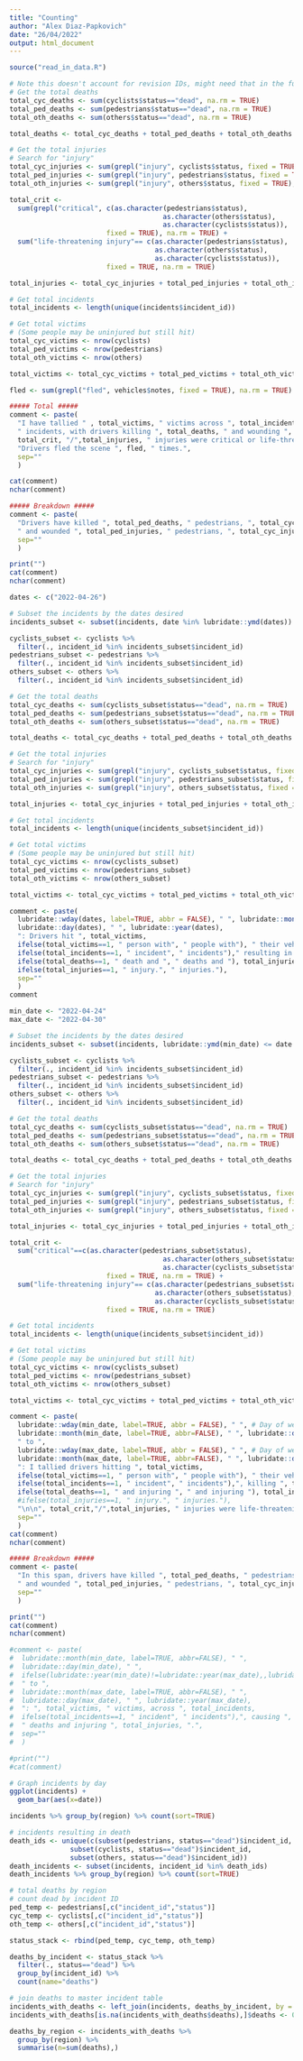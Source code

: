 ```yaml
---
title: "Counting"
author: "Alex Diaz-Papkovich"
date: "26/04/2022"
output: html_document
---
```


```r
source("read_in_data.R")
```

```r
# Note this doesn't account for revision IDs, might need that in the future
# Get the total deaths
total_cyc_deaths <- sum(cyclists$status=="dead", na.rm = TRUE)
total_ped_deaths <- sum(pedestrians$status=="dead", na.rm = TRUE)
total_oth_deaths <- sum(others$status=="dead", na.rm = TRUE)

total_deaths <- total_cyc_deaths + total_ped_deaths + total_oth_deaths

# Get the total injuries
# Search for "injury"
total_cyc_injuries <- sum(grepl("injury", cyclists$status, fixed = TRUE), na.rm=TRUE)
total_ped_injuries <- sum(grepl("injury", pedestrians$status, fixed = TRUE), na.rm=TRUE)
total_oth_injuries <- sum(grepl("injury", others$status, fixed = TRUE), na.rm=TRUE)

total_crit <- 
  sum(grepl("critical", c(as.character(pedestrians$status),
                                      as.character(others$status),
                                      as.character(cyclists$status)),
                        fixed = TRUE), na.rm = TRUE) + 
  sum("life-threatening injury"== c(as.character(pedestrians$status),
                                    as.character(others$status),
                                    as.character(cyclists$status)),
                        fixed = TRUE, na.rm = TRUE)

total_injuries <- total_cyc_injuries + total_ped_injuries + total_oth_injuries

# Get total incidents
total_incidents <- length(unique(incidents$incident_id))

# Get total victims
# (Some people may be uninjured but still hit)
total_cyc_victims <- nrow(cyclists)
total_ped_victims <- nrow(pedestrians)
total_oth_victims <- nrow(others)

total_victims <- total_cyc_victims + total_ped_victims + total_oth_victims

fled <- sum(grepl("fled", vehicles$notes, fixed = TRUE), na.rm = TRUE)

##### Total #####
comment <- paste(
  "I have tallied " , total_victims, " victims across ", total_incidents, 
  " incidents, with drivers killing ", total_deaths, " and wounding ", total_injuries, ".","\n\n",
  total_crit, "/",total_injuries, " injuries were critical or life-threatening.","\n\n",
  "Drivers fled the scene ", fled, " times.",
  sep=""
  )

cat(comment)
nchar(comment)

##### Breakdown #####
comment <- paste(
  "Drivers have killed ", total_ped_deaths, " pedestrians, ", total_cyc_deaths, " cyclists, and ", total_oth_deaths, " others (e.g. road workers, traffic police)",
  " and wounded ", total_ped_injuries, " pedestrians, ", total_cyc_injuries, " cyclists, and ", total_oth_injuries, " others.",
  sep=""
  )

print("")
cat(comment)
nchar(comment)
```

```r

dates <- c("2022-04-26")

# Subset the incidents by the dates desired
incidents_subset <- subset(incidents, date %in% lubridate::ymd(dates))

cyclists_subset <- cyclists %>%
  filter(., incident_id %in% incidents_subset$incident_id)
pedestrians_subset <- pedestrians %>%
  filter(., incident_id %in% incidents_subset$incident_id)
others_subset <- others %>%
  filter(., incident_id %in% incidents_subset$incident_id)

# Get the total deaths
total_cyc_deaths <- sum(cyclists_subset$status=="dead", na.rm = TRUE)
total_ped_deaths <- sum(pedestrians_subset$status=="dead", na.rm = TRUE)
total_oth_deaths <- sum(others_subset$status=="dead", na.rm = TRUE)

total_deaths <- total_cyc_deaths + total_ped_deaths + total_oth_deaths

# Get the total injuries
# Search for "injury"
total_cyc_injuries <- sum(grepl("injury", cyclists_subset$status, fixed = TRUE, na.rm = TRUE))
total_ped_injuries <- sum(grepl("injury", pedestrians_subset$status, fixed = TRUE, na.rm = TRUE))
total_oth_injuries <- sum(grepl("injury", others_subset$status, fixed = TRUE, na.rm = TRUE))

total_injuries <- total_cyc_injuries + total_ped_injuries + total_oth_injuries

# Get total incidents
total_incidents <- length(unique(incidents_subset$incident_id))

# Get total victims
# (Some people may be uninjured but still hit)
total_cyc_victims <- nrow(cyclists_subset)
total_ped_victims <- nrow(pedestrians_subset)
total_oth_victims <- nrow(others_subset)

total_victims <- total_cyc_victims + total_ped_victims + total_oth_victims

comment <- paste(
  lubridate::wday(dates, label=TRUE, abbr = FALSE), " ", lubridate::month(dates, label=TRUE, abbr=FALSE), " ",
  lubridate::day(dates), " ", lubridate::year(dates),
  ": Drivers hit ", total_victims, 
  ifelse(total_victims==1, " person with", " people with"), " their vehicles, across ", total_incidents,
  ifelse(total_incidents==1, " incident", " incidents")," resulting in ", total_deaths,
  ifelse(total_deaths==1, " death and ", " deaths and "), total_injuries,
  ifelse(total_injuries==1, " injury.", " injuries."),
  sep=""
  )
comment

```

```r
min_date <- "2022-04-24"
max_date <- "2022-04-30"

# Subset the incidents by the dates desired
incidents_subset <- subset(incidents, lubridate::ymd(min_date) <= date & date <= lubridate::ymd(max_date))

cyclists_subset <- cyclists %>%
  filter(., incident_id %in% incidents_subset$incident_id)
pedestrians_subset <- pedestrians %>%
  filter(., incident_id %in% incidents_subset$incident_id)
others_subset <- others %>%
  filter(., incident_id %in% incidents_subset$incident_id)

# Get the total deaths
total_cyc_deaths <- sum(cyclists_subset$status=="dead", na.rm = TRUE)
total_ped_deaths <- sum(pedestrians_subset$status=="dead", na.rm = TRUE)
total_oth_deaths <- sum(others_subset$status=="dead", na.rm = TRUE)

total_deaths <- total_cyc_deaths + total_ped_deaths + total_oth_deaths

# Get the total injuries
# Search for "injury"
total_cyc_injuries <- sum(grepl("injury", cyclists_subset$status, fixed = TRUE), na.rm = TRUE)
total_ped_injuries <- sum(grepl("injury", pedestrians_subset$status, fixed = TRUE), na.rm = TRUE)
total_oth_injuries <- sum(grepl("injury", others_subset$status, fixed = TRUE), na.rm = TRUE)

total_injuries <- total_cyc_injuries + total_ped_injuries + total_oth_injuries

total_crit <- 
  sum("critical"==c(as.character(pedestrians_subset$status),
                                      as.character(others_subset$status),
                                      as.character(cyclists_subset$status)),
                        fixed = TRUE, na.rm = TRUE) + 
  sum("life-threatening injury"== c(as.character(pedestrians_subset$status),
                                    as.character(others_subset$status),
                                    as.character(cyclists_subset$status)),
                        fixed = TRUE, na.rm = TRUE)

# Get total incidents
total_incidents <- length(unique(incidents_subset$incident_id))

# Get total victims
# (Some people may be uninjured but still hit)
total_cyc_victims <- nrow(cyclists_subset)
total_ped_victims <- nrow(pedestrians_subset)
total_oth_victims <- nrow(others_subset)

total_victims <- total_cyc_victims + total_ped_victims + total_oth_victims

comment <- paste(
  lubridate::wday(min_date, label=TRUE, abbr = FALSE), " ", # Day of week
  lubridate::month(min_date, label=TRUE, abbr=FALSE), " ", lubridate::day(min_date), " ", lubridate::year(min_date), 
  " to ", 
  lubridate::wday(max_date, label=TRUE, abbr = FALSE), " ", # Day of week
  lubridate::month(max_date, label=TRUE, abbr=FALSE), " ", lubridate::day(max_date), " ", lubridate::year(max_date),
  ": I tallied drivers hitting ", total_victims, 
  ifelse(total_victims==1, " person with", " people with"), " their vehicles, across ", total_incidents,
  ifelse(total_incidents==1, " incident", " incidents"),", killing ", total_deaths,
  ifelse(total_deaths==1, " and injuring ", " and injuring "), total_injuries, ".",
  #ifelse(total_injuries==1, " injury.", " injuries."), 
  "\n\n", total_crit,"/",total_injuries, " injuries were life-threatening or critical.",
  sep=""
  )
cat(comment)
nchar(comment)

##### Breakdown #####
comment <- paste(
  "In this span, drivers have killed ", total_ped_deaths, " pedestrians, ", total_cyc_deaths, " cyclists, and ", total_oth_deaths, " others (e.g. road workers, traffic police)",
  " and wounded ", total_ped_injuries, " pedestrians, ", total_cyc_injuries, " cyclists, and ", total_oth_injuries, " others.",
  sep=""
  )

print("")
cat(comment)
nchar(comment)

#comment <- paste(
#  lubridate::month(min_date, label=TRUE, abbr=FALSE), " ",
#  lubridate::day(min_date), " ", 
#  ifelse(lubridate::year(min_date)!=lubridate::year(max_date),,lubridate::year(min_date)),
#  " to ", 
#  lubridate::month(max_date, label=TRUE, abbr=FALSE), " ",
#  lubridate::day(max_date), " ", lubridate::year(max_date),
#  ": ", total_victims, " victims, across ", total_incidents,
#  ifelse(total_incidents==1, " incident", " incidents"),", causing ", total_deaths,
#  " deaths and injuring ", total_injuries, ".",
#  sep=""
#  )

#print("")
#cat(comment)

```

```r
# Graph incidents by day
ggplot(incidents) +
  geom_bar(aes(x=date))

```

```r
incidents %>% group_by(region) %>% count(sort=TRUE)
```

```r
# incidents resulting in death
death_ids <- unique(c(subset(pedestrians, status=="dead")$incident_id,
               subset(cyclists, status=="dead")$incident_id,
               subset(others, status=="dead")$incident_id))
death_incidents <- subset(incidents, incident_id %in% death_ids)
death_incidents %>% group_by(region) %>% count(sort=TRUE)

# total deaths by region
# count dead by incident ID
ped_temp <- pedestrians[,c("incident_id","status")]
cyc_temp <- cyclists[,c("incident_id","status")]
oth_temp <- others[,c("incident_id","status")]

status_stack <- rbind(ped_temp, cyc_temp, oth_temp)

deaths_by_incident <- status_stack %>%
  filter(., status=="dead") %>%
  group_by(incident_id) %>%
  count(name="deaths")

# join deaths to master incident table
incidents_with_deaths <- left_join(incidents, deaths_by_incident, by = c("incident_id"))
incidents_with_deaths[is.na(incidents_with_deaths$deaths),]$deaths <- 0

deaths_by_region <- incidents_with_deaths %>%
  group_by(region) %>%
  summarise(n=sum(deaths),)

```








